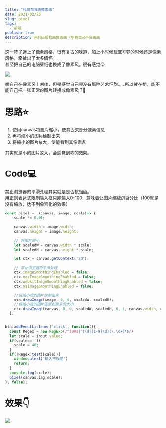 ```yaml
---
title: "代码帮我画像素画"
date: 2021/02/25
slug: pixel
tags:
  - 前端
publish: true
description: 用代码帮我画像素画（毕竟自己不会画画
---
```

这一阵子迷上了像素风格，很有复古的味道，加上小时候玩宝可梦的时候还是像素风格，牵扯出了太多情怀。  
甚至把自己的电脑壁纸也换成了像素风。很有感觉😝


![](/postImg/pixel/desktop.png)

想自己在像素风上创作，但是感觉自己是没有那种艺术细胞……所以就在想，能不能自己把一张正常的图片转换成像素风？🤔

# 思路⭐
1. 使用canvas将图片缩小，使其丢失部分像素信息
2. 再将缩小的图片绘制出来
3. 将缩小的图片放大，使能看到其像素点

其实就是小的图片放大，会感觉到糊的效果。

# Code💻
禁止浏览器的平滑处理其实就是是否抗锯齿。  
用正则表达式限制输入框只能输入0-100，意味着让图片缩放的百分比（100就是没有缩放，达不到像素化的效果）
```js
const pixel =  (canvas, image, scale)=> {
    scale *= 0.01;
    
    canvas.width = image.width;
    canvas.height = image.height;

    // 将图片缩小
    let scaledW = canvas.width * scale;
    let scaledH = canvas.height * scale;

    let ctx = canvas.getContext('2d');
  
    // 禁止浏览器的平滑处理
    ctx.imageSmoothingEnabled = false;
    ctx.mozImageSmoothingEnabled = false;
    ctx.webkitImageSmoothingEnabled = false;
    ctx.msImageSmoothingEnabled = false;

    //将缩小后的图片绘制出来
    ctx.drawImage(image, 0, 0, scaledW, scaledH);
    //将缩小后的图片还原到原来的大小
    ctx.drawImage(canvas, 0, 0, scaledW, scaledH, 0, 0, canvas.width, canvas.height);
  };


btn.addEventListener('click', function(){
  const Regex = new RegExp(/^100$|^(\d|[1-9]\d)(\.\d+)*$/)
  let scale = input.value;
  if(scale==''){
    scale = 40;
  }
  if(!Regex.test(scale)){
    window.alert('输入不规范')
    return;
  }
  console.log(scale);
  pixel(canvas,img,scale);
}, false);
```
# 效果👇
![](/postImg/pixel/eg.png)

